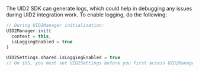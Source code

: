 
The UID2 SDK can generate logs, which could help in debugging any issues during UID2 integration work. To enable logging, do the following:

<Tabs groupId="language-selection">
<TabItem value='android' label='Android'>

```js
// During UID2Manager initialization:
UID2Manager.init(
  context = this,
  isLoggingEnabled = true
)
```

</TabItem>
<TabItem value='ios' label='iOS'>

```swift
UID2Settings.shared.isLoggingEnabled = true
// On iOS, you must set UID2Settings before you first access UID2Manager.shared. Changes made to settings after first access are not read.
```

</TabItem>
</Tabs>